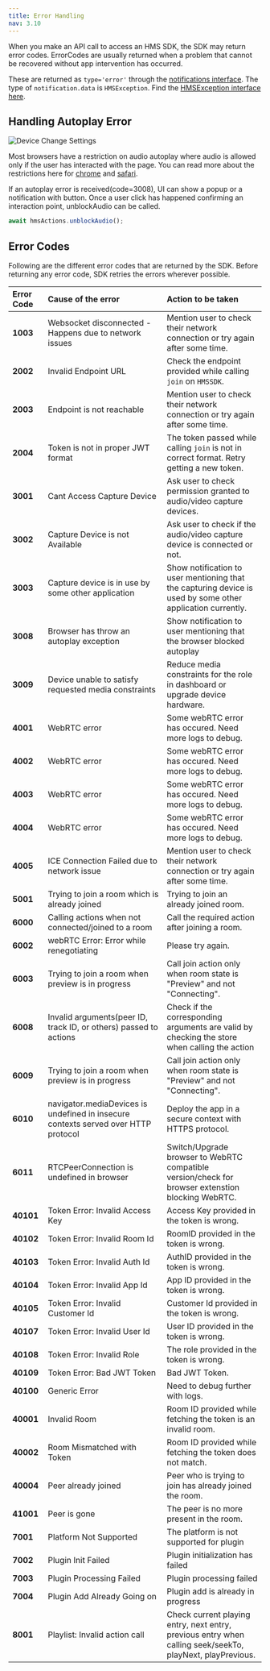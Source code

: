 ```yaml
---
title: Error Handling
nav: 3.10
---
```


When you make an API call to access an HMS SDK, the SDK may return error codes.
ErrorCodes are usually returned when a problem that cannot be recovered without app intervention has occurred.

These are returned as `type='error'` through the [notifications interface](/javascript/v2/features/notifications). The type of `notification.data` is `HMSException`. Find the [HMSException interface here](/api-reference/javascript/v2/interfaces/HMSException).

## Handling Autoplay Error

![Device Change Settings](/guides/autoplay-error.png)

Most browsers have a restriction on audio autoplay where audio is allowed only if the user has interacted with the page. You can read
more about the restrictions here for [chrome](https://developer.chrome.com/blog/autoplay/) and [safari](https://webkit.org/blog/7734/auto-play-policy-changes-for-macos/).

If an autoplay error is received(code=3008), UI can show a popup or a notification with button. Once a user click has happened confirming an interaction point,
unblockAudio can be called.

```js
await hmsActions.unblockAudio();
```

## Error Codes

Following are the different error codes that are returned by the SDK. Before returning any error code, SDK retries the errors wherever possible.

| **Error Code** | **Cause of the error**                                                             | **Action to be taken**                                                                                      |
| :------------- | :--------------------------------------------------------------------------------- | :---------------------------------------------------------------------------------------------------------- |
| **1003**       | Websocket disconnected - Happens due to network issues                             | Mention user to check their network connection or try again after some time.                                |
| **2002**       | Invalid Endpoint URL                                                               | Check the endpoint provided while calling `join` on `HMSSDK`.                                               |
| **2003**       | Endpoint is not reachable                                                          | Mention user to check their network connection or try again after some time.                                |
| **2004**       | Token is not in proper JWT format                                                  | The token passed while calling `join` is not in correct format. Retry getting a new token.                  |
| **3001**       | Cant Access Capture Device                                                         | Ask user to check permission granted to audio/video capture devices.                                        |
| **3002**       | Capture Device is not Available                                                    | Ask user to check if the audio/video capture device is connected or not.                                    |
| **3003**       | Capture device is in use by some other application                                 | Show notification to user mentioning that the capturing device is used by some other application currently. |
| **3008**       | Browser has throw an autoplay exception                                            | Show notification to user mentioning that the browser blocked autoplay                                      |
| **3009**       | Device unable to satisfy requested media constraints                               | Reduce media constraints for the role in dashboard or upgrade device hardware.                              |
| **4001**       | WebRTC error                                                                       | Some webRTC error has occured. Need more logs to debug.                                                     |
| **4002**       | WebRTC error                                                                       | Some webRTC error has occured. Need more logs to debug.                                                     |
| **4003**       | WebRTC error                                                                       | Some webRTC error has occured. Need more logs to debug.                                                     |
| **4004**       | WebRTC error                                                                       | Some webRTC error has occured. Need more logs to debug.                                                     |
| **4005**       | ICE Connection Failed due to network issue                                         | Mention user to check their network connection or try again after some time.                                |
| **5001**       | Trying to join a room which is already joined                                      | Trying to join an already joined room.                                                                      |
| **6000**       | Calling actions when not connected/joined to a room                                | Call the required action after joining a room.                                                              |
| **6002**       | webRTC Error: Error while renegotiating                                            | Please try again.                                                                                           |
| **6003**       | Trying to join a room when preview is in progress                                  | Call join action only when room state is "Preview" and not "Connecting".                                    |
| **6008**       | Invalid arguments(peer ID, track ID, or others) passed to actions                  | Check if the corresponding arguments are valid by checking the store when calling the action                |
| **6009**       | Trying to join a room when preview is in progress                                  | Call join action only when room state is "Preview" and not "Connecting".                                    |
| **6010**       | navigator.mediaDevices is undefined in insecure contexts served over HTTP protocol | Deploy the app in a secure context with HTTPS protocol.                                                     |
| **6011**       | RTCPeerConnection is undefined in browser                                          | Switch/Upgrade browser to WebRTC compatible version/check for browser extenstion blocking WebRTC.           |
| **40101**      | Token Error: Invalid Access Key                                                    | Access Key provided in the token is wrong.                                                                  |
| **40102**      | Token Error: Invalid Room Id                                                       | RoomID provided in the token is wrong.                                                                      |
| **40103**      | Token Error: Invalid Auth Id                                                       | AuthID provided in the token is wrong.                                                                      |
| **40104**      | Token Error: Invalid App Id                                                        | App ID provided in the token is wrong.                                                                      |
| **40105**      | Token Error: Invalid Customer Id                                                   | Customer Id provided in the token is wrong.                                                                 |
| **40107**      | Token Error: Invalid User Id                                                       | User ID provided in the token is wrong.                                                                     |
| **40108**      | Token Error: Invalid Role                                                          | The role provided in the token is wrong.                                                                    |
| **40109**      | Token Error: Bad JWT Token                                                         | Bad JWT Token.                                                                                              |
| **40100**      | Generic Error                                                                      | Need to debug further with logs.                                                                            |
| **40001**      | Invalid Room                                                                       | Room ID provided while fetching the token is an invalid room.                                               |
| **40002**      | Room Mismatched with Token                                                         | Room ID provided while fetching the token does not match.                                                   |
| **40004**      | Peer already joined                                                                | Peer who is trying to join has already joined the room.                                                     |
| **41001**      | Peer is gone                                                                       | The peer is no more present in the room.                                                                    |
| **7001**       | Platform Not Supported                                                             | The platform is not supported for plugin                                                                    |
| **7002**       | Plugin Init Failed                                                                 | Plugin initialization has failed                                                                            |
| **7003**       | Plugin Processing Failed                                                           | Plugin processing failed                                                                                    |
| **7004**       | Plugin Add Already Going on                                                        | Plugin add is already in progress                                                                           |
| **8001**       | Playlist: Invalid action call                                                      | Check current playing entry, next entry, previous entry when calling seek/seekTo, playNext, playPrevious.   |
